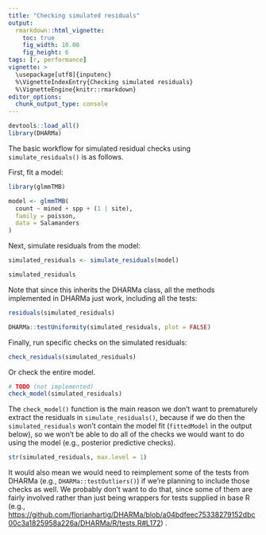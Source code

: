 ```yaml
---
title: "Checking simulated residuals"
output: 
  rmarkdown::html_vignette:
    toc: true
    fig_width: 10.08
    fig_height: 6
tags: [r, performance]
vignette: >
  \usepackage[utf8]{inputenc}
  %\VignetteIndexEntry{Checking simulated residuals}
  %\VignetteEngine{knitr::rmarkdown}
editor_options: 
  chunk_output_type: console
---
```


```r
devtools::load_all()
library(DHARMa)
```

The basic workflow for simulated residual checks using `simulate_residuals()` is as follows.

First, fit a model:

```r
library(glmmTMB)

model <- glmmTMB(
  count ~ mined + spp + (1 | site),
  family = poisson,
  data = Salamanders
)
```

Next, simulate residuals from the model:

```r
simulated_residuals <- simulate_residuals(model)

simulated_residuals
```

<!-- Aside -->
Note that since this inherits the DHARMa class, all the methods implemented in DHARMa just work, including all the tests:

```r
residuals(simulated_residuals)

DHARMa::testUniformity(simulated_residuals, plot = FALSE)
```
<!-- Aside -->

Finally, run specific checks on the simulated residuals:

```r
check_residuals(simulated_residuals)
```

Or check the entire model. 

```r
# TODO (not implemented)
check_model(simulated_residuals)
```

The `check_model()` function is the main reason we don't want to prematurely extract the residuals in `simulate_residuals()`, because if we do then the `simulated_residuals` won't contain the model fit (`fittedModel` in the output below), so we won't be able to do all of the checks we would want to do using the model (e.g., posterior predictive checks).

```r
str(simulated_residuals, max.level = 1)
```

It would also mean we would need to reimplement some of the tests from DHARMa (e.g., `DHARMa::testOutliers()`) if we're planning to include those checks as well. We probably don't want to do that, since some of them are fairly involved rather than just being wrappers for tests supplied in base R (e.g., <https://github.com/florianhartig/DHARMa/blob/a04bdfeec75338279152dbc00c3a1825958a226a/DHARMa/R/tests.R#L172>) .
